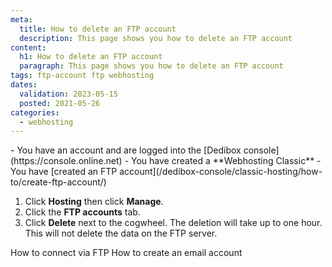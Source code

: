 ```yaml
---
meta:
  title: How to delete an FTP account 
  description: This page shows you how to delete an FTP account 
content:
  h1: How to delete an FTP account 
  paragraph: This page shows you how to delete an FTP account 
tags: ftp-account ftp webhosting 
dates:
  validation: 2023-05-15
  posted: 2021-05-26
categories:
  - webhosting
---
```


<Macro id="webhosting-online" />

<Message type="requirement">
  - You have an account and are logged into the [Dedibox console](https://console.online.net)
  - You have created a **Webhosting Classic**
  - You have [created an FTP account](/dedibox-console/classic-hosting/how-to/create-ftp-account/)
</Message>

1. Click **Hosting** then click **Manage**.
2. Click the **FTP accounts** tab.
    <Lightbox src="scaleway_ftp_tab.webp" alt="" />
3. Click **Delete** next to the cogwheel. The deletion will take up to one hour. 
    <Message type="note">
      This will not delete the data on the FTP server.
    </Message>


<Navigation title="See Also">
  <PreviousButton to="/dedibox-console/classic-hosting/how-to/connect-via-ftp/">How to connect via FTP</PreviousButton>
  <NextButton to="/dedibox-console/classic-hosting/how-to/create-email-account/">How to create an email account</NextButton>
</Navigation>
